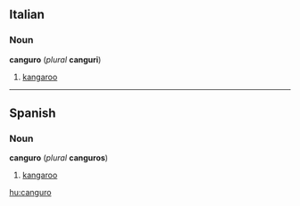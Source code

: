 ==Italian==
===Noun===
'''canguro''' (''plural'' '''canguri''')

#[[kangaroo]]

----
==Spanish==
===Noun===
'''canguro''' (''plural'' '''canguros''')

#[[kangaroo]]

[[hu:canguro]]